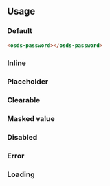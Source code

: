 
<GenericStyle />

## Usage

### Default
<osds-password></osds-password>

```html
<osds-password></osds-password>
```

### Inline
<InlineProperty />

### Placeholder
<PlaceholderProperty />

### Clearable
<ClearableProperty />

### Masked value
<MaskedProperty />

### Disabled
<DisabledProperty />

### Error
<ErrorProperty />

### Loading
<LoadingProperty />
